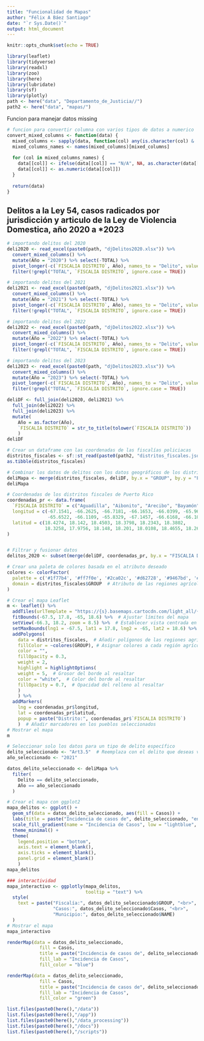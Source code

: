 ```yaml
---
title: "Funcionalidad de Mapas"
author: "Félix A Báez Santiago"
date: "`r Sys.Date()`"
output: html_document
---
```


```r
knitr::opts_chunk$set(echo = TRUE)
```

```r
library(leaflet)
library(tidyverse)
library(readxl)
library(zoo)
library(here)
library(lubridate)
library(sf)
library(plotly)
path <- here("data", "Departamento_de_Justicia//")
path2 <- here("data", "mapas/")
```

Funcion para manejar datos missing
```r
# funcion para convertir columna con varios tipos de datos a numerico
convert_mixed_columns <- function(data) {
  mixed_columns <- sapply(data, function(col) any(is.character(col) & !is.na(as.numeric(col))))
  mixed_columns_names <- names(mixed_columns)[mixed_columns]
  
  for (col in mixed_columns_names) {
    data[[col]] <- ifelse(data[[col]] == "N/A", NA, as.character(data[[col]]))
    data[[col]] <- as.numeric(data[[col]])
  }
  
  return(data)
}
```

## Delitos a la Ley 54, casos radicados por jurisdicción y articulo de la Ley de Violencia Domestica, año 2020 a *2023
```r
# importando delitos del 2020
deli2020 <- read_excel(paste0(path, "djDelitos2020.xlsx")) %>% 
  convert_mixed_columns() %>%
  mutate(Año = "2020") %>% select(-TOTAL) %>%
  pivot_longer(-c(`FISCALIA DISTRITO`, Año), names_to = "Delito", values_to = "Casos") %>%
  filter(!grepl("TOTAL", `FISCALIA DISTRITO`, ignore.case = TRUE))

# importando delitos del 2021
deli2021 <- read_excel(paste0(path, "djDelitos2021.xlsx")) %>%
  convert_mixed_columns() %>%
  mutate(Año = "2021") %>% select(-TOTAL) %>% 
  pivot_longer(-c(`FISCALIA DISTRITO`, Año), names_to = "Delito", values_to = "Casos") %>%
  filter(!grepl("TOTAL", `FISCALIA DISTRITO`, ignore.case = TRUE))

# importando delitos del 2022
deli2022 <- read_excel(paste0(path, "djDelitos2022.xlsx")) %>%
  convert_mixed_columns() %>%
  mutate(Año = "2022") %>% select(-TOTAL) %>%
  pivot_longer(-c(`FISCALIA DISTRITO`, Año), names_to = "Delito", values_to = "Casos") %>%
  filter(!grepl("TOTAL", `FISCALIA DISTRITO`, ignore.case = TRUE))

# importando delitos del 2023
deli2023 <- read_excel(paste0(path, "djDelitos2023.xlsx")) %>%
  convert_mixed_columns() %>%
  mutate(Año = "2023") %>% select(-TOTAL) %>%
  pivot_longer(-c(`FISCALIA DISTRITO`, Año), names_to = "Delito", values_to = "Casos") %>%
  filter(!grepl("TOTAL", `FISCALIA DISTRITO`, ignore.case = TRUE))

deliDF <- full_join(deli2020, deli2021) %>% 
  full_join(deli2022) %>%
  full_join(deli2023) %>%
  mutate(
    Año = as.factor(Año),
    `FISCALIA DISTRITO` = str_to_title(tolower(`FISCALIA DISTRITO`))
    )
deliDF
```

```r
# Crear un dataframe con las coordenadas de las fiscalías policiacas
distritos_fiscales <- sf::st_read(paste0(path2, "distritos_fiscales.json"))
as.tibble(distritos_fiscales)
```

```r
# Combinar los datos de delitos con los datos geográficos de los distritos fiscales
deliMapa <- merge(distritos_fiscales, deliDF, by.x = "GROUP", by.y = "FISCALIA DISTRITO")
deliMapa
```


```r
# Coordenadas de los distritos fiscales de Puerto Rico
coordenadas_pr <- data.frame(
  `FISCALIA DISTRITO` = c("Aguadilla", "Aibonito", "Arecibo", "Bayamón", "Caguas", "Carolina", "Fajardo", "Guayama", "Humacao", "Mayagüez", "Ponce", "San Juan", "Utuado", "Vega Baja"),
  longitud = c(-67.1541, -66.2625, -66.7181, -66.1653, -66.0399, -65.9665,
               -65.6522, -66.1109, -65.8329, -67.1457, -66.6168, -66.1057, -66.688, -66.4337),
  latitud = c(18.4274, 18.142, 18.4503, 18.3798, 18.2343, 18.3802,
              18.3258, 17.9756, 18.148, 18.201, 18.0108, 18.4655, 18.2635, 18.4461)
)


# Filtrar y fusionar datos
delitos_2020 <- subset(merge(deliDF, coordenadas_pr, by.x = "FISCALIA DISTRITO", by.y = "FISCALIA.DISTRITO"), Año == 2020 & Delito == "Art2.8")

# Crear una paleta de colores basada en el atributo deseado
colores <- colorFactor(
  palette = c('#1f77b4', '#ff7f0e', '#2ca02c', '#d62728', '#9467bd', '#8c564b', '#e377c2', '#7f7f7f', '#bcbd22', '#17becf', '#aec7e8', '#ffbb78'),  # Colores disponibles
  domain = distritos_fiscales$GROUP  # Atributo de las regiones agrícolas utilizado para generar la paleta de colores
)

# Crear el mapa Leaflet
m <- leaflet() %>% 
  addTiles(urlTemplate = "https://{s}.basemaps.cartocdn.com/light_all/{z}/{x}/{y}.png") %>%  # Agregar capa de teselas base
  fitBounds(-67.5, 17.8, -65, 18.6) %>%  # Ajustar límites del mapa
  setView(-66.3, 18.2, zoom = 8.5) %>%  # Establecer vista centrada en Puerto Rico
  setMaxBounds(lng1 = -67.5, lat1 = 17.8, lng2 = -65, lat2 = 18.6) %>%
  addPolygons(
    data = distritos_fiscales,  # Añadir polígonos de las regiones agrícolas
    fillColor = ~colores(GROUP), # Asignar colores a cada región agrícola basados en el atributo STATE
    color = "",
    fillOpacity = 0.3,
    weight = 2,
    highlight = highlightOptions(
    weight = 5,  # Grosor del borde al resaltar
    color = "white",  # Color del borde al resaltar
    fillOpacity = 0.7,  # Opacidad del relleno al resaltar
    )
    ) %>%
  addMarkers(
    lng = coordenadas_pr$longitud, 
    lat = coordenadas_pr$latitud,
    popup = paste("Distrito:", coordenadas_pr$`FISCALIA DISTRITO`)
    )  # Añadir marcadores en los pueblos seleccionados
# Mostrar el mapa
m
```

```r
# Seleccionar solo los datos para un tipo de delito específico
delito_seleccionado <- "Art3.5"  # Reemplaza con el delito que deseas visualizar
año_seleccionado <- "2021"

datos_delito_seleccionado <- deliMapa %>%
  filter(
    Delito == delito_seleccionado,
    Año == año_seleccionado
  )

# Crear el mapa con ggplot2
mapa_delitos <- ggplot() +
  geom_sf(data = datos_delito_seleccionado, aes(fill = Casos)) +
  labs(title = paste("Incidencia de casos de", delito_seleccionado, "en el año", año_seleccionado)) + 
  scale_fill_gradient(name = "Incidencia de Casos", low = "lightblue", high = "darkblue") +
  theme_minimal() +
  theme(
    legend.position = "bottom",
    axis.text = element_blank(),
    axis.ticks = element_blank(),
    panel.grid = element_blank()
    )
mapa_delitos

### interactividad
mapa_interactivo <- ggplotly(mapa_delitos, 
                             tooltip = "text") %>%
  style(
    text = paste("Fiscalía:", datos_delito_seleccionado$GROUP, "<br>",
                 "Casos:", datos_delito_seleccionado$Casos, "<br>",
                 "Municipio:", datos_delito_seleccionado$NAME)
  )
# Mostrar el mapa
mapa_interactivo
```


```r
renderMap(data = datos_delito_seleccionado, 
            fill = Casos, 
            title = paste("Incidencia de casos de", delito_seleccionado, "en el año", año_seleccionado),
            fill_lab = "Incidencia de Casos", 
            fill_color = "blue")

renderMap(data = datos_delito_seleccionado, 
            fill = Casos, 
            title = paste("Incidencia de casos de", delito_seleccionado, "en el año", año_seleccionado),
            fill_lab = "Incidencia de Casos", 
            fill_color = "green")
```

```r
list.files(paste0(here(),"/data"))
list.files(paste0(here(),"/app"))
list.files(paste0(here(),"/data_processing"))
list.files(paste0(here(),"/docs"))
list.files(paste0(here(),"/scripts"))
```

